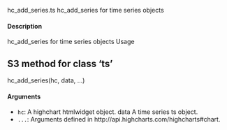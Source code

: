 hc_add_series.ts
hc_add_series for time series objects

#### Description 

hc_add_series for time series objects
Usage

## S3 method for class 'ts'
hc_add_series(hc, data, ...)

#### Arguments 

* ``hc ``: A highchart htmlwidget object.
data A time series ts object.
* ``...``: Arguments defined in http://api.highcharts.com/highcharts#chart.



